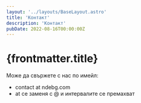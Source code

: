 ```yaml
---
layout: '../layouts/BaseLayout.astro'
title: 'Контакт'
description: 'Контакт'
pubDate: 2022-08-16T00:00:00Z
---
```


# {frontmatter.title}

Може да свържете с нас по имейл:

- contact at ndebg.com
- at се заменя с @ и интервалите се премахват